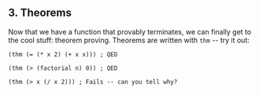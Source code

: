 ## 3. Theorems

Now that we have a function that provably terminates, we can finally get to the
cool stuff: theorem proving. Theorems are written with `thm` -- try it out:

    (thm (= (* x 2) (+ x x))) ; QED

<!--sep-->

    (thm (> (factorial n) 0)) ; QED

<!--sep-->

    (thm (> x (/ x 2))) ; Fails -- can you tell why?
